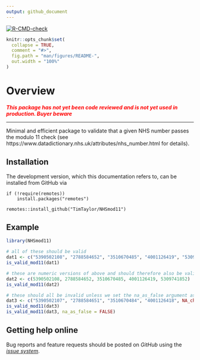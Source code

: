 ```yaml
---
output: github_document
---
```


<!-- README.md is generated from README.Rmd. Please edit that file -->

<!-- badges: start -->
[![R-CMD-check](https://github.com/timtaylor/NHSmod11/workflows/R-CMD-check/badge.svg)](https://github.com/timtaylor/NHSmod11/actions)
<!-- badges: end -->

```r
knitr::opts_chunk$set(
  collapse = TRUE,
  comment = "#>",
  fig.path = "man/figures/README-",
  out.width = "100%"
)
```
# Overview

<span style="color:red"> ***This package has not yet been code reviewed and is not yet used in production. Buyer beware***  </span>

---

Minimal and efficient package to validate that a given NHS number passes the
modulo 11 check
(see https://www.datadictionary.nhs.uk/attributes/nhs_number.html for details).


## Installation

The development version, which this documentation refers to, can be installed
from GitHub via

```
if (!require(remotes))
    install.packages("remotes")

remotes::install_github("TimTaylor/NHSmod11")
```

## Example

```r
library(NHSmod11)

# all of these should be valid
dat1 <- c("5390502108", "2788584652", "3510670485", "4001126419", "5309741852")
is_valid_mod11(dat1)

# these are numeric versions of above and should therefore also be valid
dat2 <- c(5390502108, 2788584652, 3510670485, 4001126419, 5309741852)
is_valid_mod11(dat2)

# these should all be invalid unless we set the na_as_false argument as FALSE
dat3 <- c("5390502107", "2788584651", "3510670484", "4001126418", NA_character_)
is_valid_mod11(dat3)
is_valid_mod11(dat3, na_as_false = FALSE)
```

## Getting help online

Bug reports and feature requests should be posted on *GitHub* using the
[*issue system*](https://github.com/TimTaylor/NHSmod11/issues).
